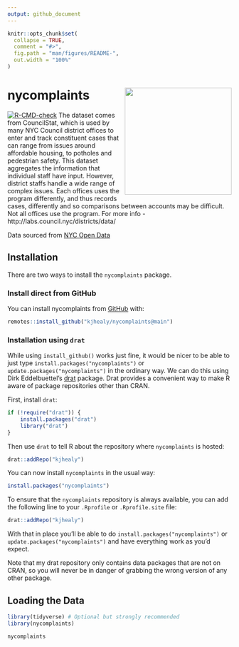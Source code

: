 ```yaml
---
output: github_document
---
```


<!-- README.md is generated from README.Rmd. Please edit that file -->

```r
knitr::opts_chunk$set(
  collapse = TRUE,
  comment = "#>",
  fig.path = "man/figures/README-",
  out.width = "100%"
)
```

# nycomplaints <img src="man/figures/hex-nycomplaints-sm.png" align="right" width="240">

<!-- badges: start -->
[![R-CMD-check](https://github.com/kjhealy/nycomplaints/workflows/R-CMD-check/badge.svg)](https://github.com/kjhealy/nycomplaints/actions)
<!-- badges: end -->
The dataset comes from CouncilStat, which is used by many NYC Council district offices to enter and track constituent cases that can range from issues around affordable housing, to potholes and pedestrian safety. This dataset aggregates the information that individual staff have input. However, district staffs handle a wide range of complex issues. Each offices uses the program differently, and thus records cases, differently and so comparisons between accounts may be difficult. Not all offices use the program. For more info - http://labs.council.nyc/districts/data/

Data sourced from [NYC Open Data](https://data.cityofnewyork.us/City-Government/NYC-Council-Constituent-Services/9hzi-kbqb)

## Installation

There are two ways to install the `nycomplaints` package. 

### Install direct from GitHub

You can install nycomplaints from [GitHub](https://github.com/kjhealy/nycomplaints) with:

``` r
remotes::install_github("kjhealy/nycomplaints@main")
```

### Installation using `drat`

While using `install_github()` works just fine, it would be nicer to be able to just type `install.packages("nycomplaints")` or `update.packages("nycomplaints")` in the ordinary way. We can do this using Dirk Eddelbuettel's [drat](http://eddelbuettel.github.io/drat/DratForPackageUsers.html) package. Drat provides a convenient way to make R aware of package repositories other than CRAN.

First, install `drat`:

```r

if (!require("drat")) {
    install.packages("drat")
    library("drat")
}
```

Then use `drat` to tell R about the repository where `nycomplaints` is hosted:


```r
drat::addRepo("kjhealy")
```

You can now install `nycomplaints` in the usual way:

```r
install.packages("nycomplaints")
```

To ensure that the `nycomplaints` repository is always available, you can add the following line to your `.Rprofile` or `.Rprofile.site` file:


```r
drat::addRepo("kjhealy")
```


With that in place you'll be able to do `install.packages("nycomplaints")` or `update.packages("nycomplaints")` and have everything work as you'd expect. 

Note that my drat repository only contains data packages that are not on CRAN, so you will never be in danger of grabbing the wrong version of any other package.

## Loading the Data

```r
library(tidyverse) # Optional but strongly recommended
library(nycomplaints)

nycomplaints
```
